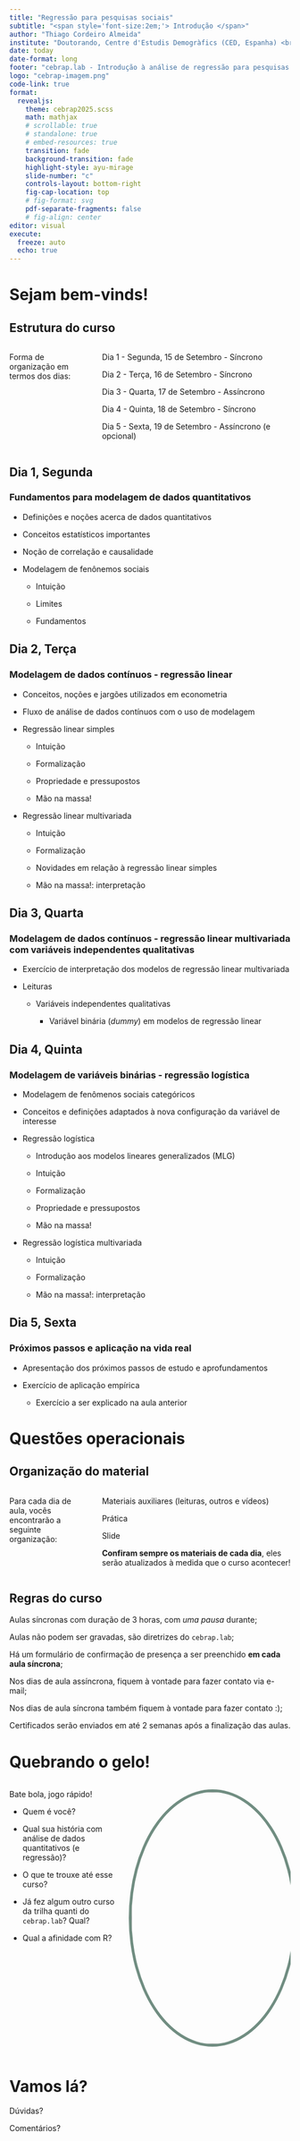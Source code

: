 ```yaml
---
title: "Regressão para pesquisas sociais"
subtitle: "<span style='font-size:2em;'> Introdução </span>"
author: "Thiago Cordeiro Almeida"
institute: "Doutorando, Centre d'Estudis Demogràfics (CED, Espanha) <br> Pesquisador Assistente (Cebrap) <br>"
date: today
date-format: long
footer: "cebrap.lab - Introdução à análise de regressão para pesquisas sociais"
logo: "cebrap-imagem.png"
code-link: true
format:
  revealjs:
    theme: cebrap2025.scss
    math: mathjax
    # scrollable: true
    # standalone: true
    # embed-resources: true
    transition: fade
    background-transition: fade
    highlight-style: ayu-mirage
    slide-number: "c"
    controls-layout: bottom-right
    fig-cap-location: top
    # fig-format: svg
    pdf-separate-fragments: false
    # fig-align: center
editor: visual
execute:
  freeze: auto
  echo: true
---
```


# Sejam bem-vinds! {.theme-first}

## Estrutura do curso {.theme-next}
::: columns

::: {.column width="30%"}
Forma de organização em termos dos dias:
:::

::: {.column width="70%"}
Dia 1 - Segunda, 15 de Setembro - Síncrono

Dia 2 - Terça, 16 de Setembro - Síncrono

Dia 3 - Quarta, 17 de Setembro - Assíncrono

Dia 4 - Quinta, 18 de Setembro - Síncrono

Dia 5 - Sexta, 19 de Setembro - Assíncrono (e opcional)
:::

:::

## Dia 1, Segunda {.theme-subtopic}

### Fundamentos para modelagem de dados quantitativos

::: {.incremental}

- Definições e noções acerca de dados quantitativos

- Conceitos estatísticos importantes

- Noção de correlação e causalidade

- Modelagem de fenônemos sociais

  - Intuição
  
  - Limites
  
  - Fundamentos

:::

## Dia 2, Terça {.theme-subtopic}

### Modelagem de dados contínuos - regressão linear

::: {.incremental}

- Conceitos, noções e jargões utilizados em econometria

- Fluxo de análise de dados contínuos com o uso de modelagem

- Regressão linear simples

  - Intuição
  
  - Formalização
  
  - Propriedade e pressupostos
  
  - Mão na massa!

- Regressão linear multivariada

  - Intuição
  
  - Formalização
  
  - Novidades em relação à regressão linear simples
  
  - Mão na massa!: interpretação

:::

## Dia 3, Quarta {.theme-subtopic}

### Modelagem de dados contínuos - regressão linear multivariada com variáveis independentes qualitativas

::: {.incremental}

- Exercício de interpretação dos modelos de regressão linear multivariada

- Leituras

  - Variáveis independentes qualitativas
  
    - Variável binária (*dummy*) em modelos de regressão linear

:::

## Dia 4, Quinta {.theme-subtopic}

### Modelagem de variáveis binárias - regressão logística

::: {.incremental}

- Modelagem de fenômenos sociais categóricos

- Conceitos e definições adaptados à nova configuração da variável de interesse

- Regressão logística

  - Introdução aos modelos lineares generalizados (MLG)

  - Intuição
  
  - Formalização
  
  - Propriedade e pressupostos
  
  - Mão na massa!

- Regressão logística multivariada

  - Intuição
  
  - Formalização
  
  - Mão na massa!: interpretação

:::

## Dia 5, Sexta {.theme-subtopic}

### Próximos passos e aplicação na vida real

::: {.incremental}

- Apresentação dos próximos passos de estudo e aprofundamentos

- Exercício de aplicação empírica

  - Exercício a ser explicado na aula anterior

:::

# Questões operacionais {.theme-first}

## Organização do material {.theme-next}
::: columns

::: {.column width="30%"}
Para cada dia de aula, vocês encontrarão a seguinte organização:
:::

::: {.column width="70%"}

::: {.fragment}
Materiais auxiliares (leituras, outros e vídeos)

Prática

Slide
:::

::: {.fragment}
**Confiram sempre os materiais de cada dia**, eles serão atualizados à medida que o curso acontecer!
:::

:::

:::

## Regras do curso {.theme-next}
::: {.incremental}

Aulas síncronas com duração de 3 horas, com *uma pausa* durante;

Aulas não podem ser gravadas, são diretrizes do `cebrap.lab`;

Há um formulário de confirmação de presença a ser preenchido **em cada aula síncrona**;

Nos dias de aula assíncrona, fiquem à vontade para fazer contato via e-mail;

Nos dias de aula síncrona também fiquem à vontade para fazer contato :);

Certificados serão enviados em até 2 semanas após a finalização das aulas.

:::

# Quebrando o gelo! {.theme-stop}

:::: {.columns}

::: {.column width="40%"}
Bate bola, jogo rápido!

- Quem é você?

- Qual sua história com análise de dados quantitativos (e regressão)?

- O que te trouxe até esse curso?

- Já fez algum outro curso da trilha quanti do `cebrap.lab`? Qual?

- Qual a afinidade com R?
:::

::: {.column width="60%"}
<img src="images/ice.gif" style="border-radius: 50%; border:5px solid #708d81; width:450px; height:auto;" />
:::

::::

# Vamos lá? {.cebrap-fim}

Dúvidas?

Comentários?
